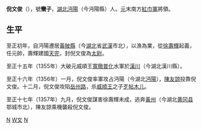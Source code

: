 '''倪文俊'''（{{bd|？||1357年}}），號'''蠻子'''，[[湖北|湖北]][[沔陽|沔陽]]（今沔陽縣）人。[[元|元]]末南方[[紅巾軍|紅巾軍]]將領。

==生平==
至正初年，自沔陽遷居[[黃陂縣|黃陂縣]]（今[[湖北|湖北]]省[[武漢|武漢]]市北），以漁為業，從[[徐壽輝|徐壽輝]]起義，任元帥，壽輝建國[[天完|天完]]，封倪文俊為[[太尉|太尉]]。

至正十五年（1355年）大破元威順王[[寬徹普化|寬徹普化]]水軍於[[漢川|漢川]]（今湖北漢川縣）。

至正十六年（1356年）一月，倪文俊率軍攻占沔陽（今湖北[[沔陽|沔陽]]），[[陳友諒|陳友諒]]投靠倪文俊。十二月，倪文俊攻陷[[岳州路|岳州路]]，杀[[威顺王|威顺王]]之子[[歹帖木儿|歹帖木儿]]。

至正十七年（1357年）九月，倪文俊謀害徐壽輝未成，逃奔[[黃州|黃州]]（今湖北[[黄冈县|黄冈县]]鄂城市北），陳友諒乘機襲殺倪文俊。

[[Category:元朝軍事人物|N]]
[[Category:倪姓|W文]]
[[Category:仙桃人|N]]